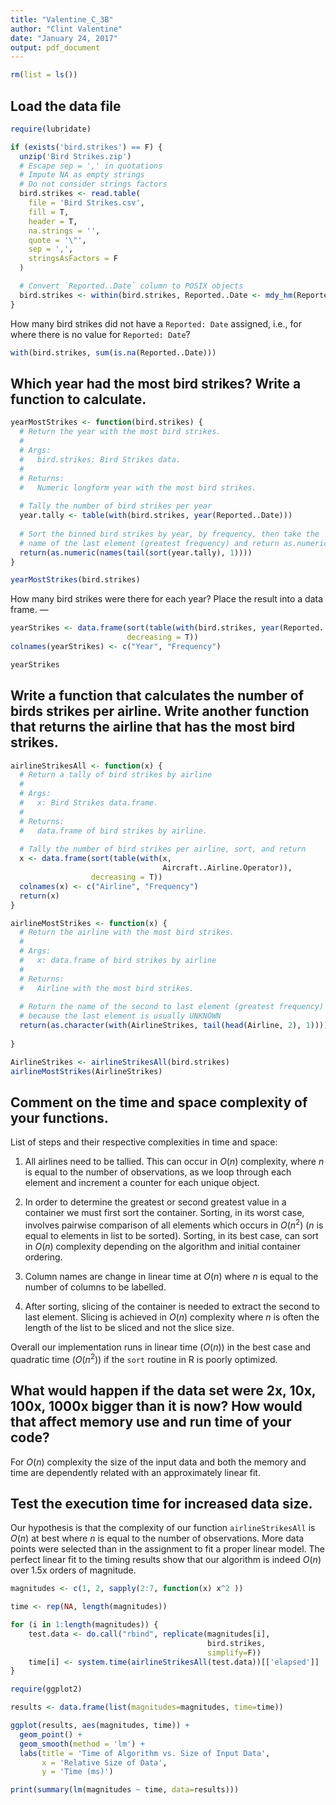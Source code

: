 ```yaml
---
title: "Valentine_C_3B"
author: "Clint Valentine"
date: "January 24, 2017"
output: pdf_document
---
```


```r
rm(list = ls())
```

Load the data file
---

```r
require(lubridate)
```
```r

if (exists('bird.strikes') == F) {
  unzip('Bird Strikes.zip')
  # Escape sep = ',' in quotations
  # Impute NA as empty strings
  # Do not consider strings factors
  bird.strikes <- read.table(
    file = 'Bird Strikes.csv',
    fill = T,
    header = T,
    na.strings = '',
    quote = '\"',
    sep = ',',
    stringsAsFactors = F
  )

  # Convert `Reported..Date` column to POSIX objects
  bird.strikes <- within(bird.strikes, Reported..Date <- mdy_hm(Reported..Date))
}
```

How many bird strikes did not have a `Reported: Date` assigned, i.e., for where there is no value for `Reported: Date`?

```r
with(bird.strikes, sum(is.na(Reported..Date)))
```

\newpage

Which year had the most bird strikes? Write a function to calculate.
---

```r
yearMostStrikes <- function(bird.strikes) {
  # Return the year with the most bird strikes.
  #
  # Args:
  #   bird.strikes: Bird Strikes data.
  #
  # Returns:
  #   Numeric longform year with the most bird strikes.
  
  # Tally the number of bird strikes per year
  year.tally <- table(with(bird.strikes, year(Reported..Date)))
  
  # Sort the binned bird strikes by year, by frequency, then take the
  # name of the last element (greatest frequency) and return as.numeric
  return(as.numeric(names(tail(sort(year.tally), 1))))
}

yearMostStrikes(bird.strikes)
```

How many bird strikes were there for each year? Place the result into a data
frame.
---

```r
yearStrikes <- data.frame(sort(table(with(bird.strikes, year(Reported..Date))),
                          decreasing = T))
colnames(yearStrikes) <- c("Year", "Frequency")

yearStrikes
```

\newpage

Write a function that calculates the number of birds strikes per airline. Write another function that returns the airline that has the most bird strikes.
---

```r
airlineStrikesAll <- function(x) {
  # Return a tally of bird strikes by airline
  #
  # Args:
  #   x: Bird Strikes data.frame.
  #
  # Returns:
  #   data.frame of bird strikes by airline.
  
  # Tally the number of bird strikes per airline, sort, and return
  x <- data.frame(sort(table(with(x,
                                  Aircraft..Airline.Operator)),
                  decreasing = T))
  colnames(x) <- c("Airline", "Frequency")
  return(x)
}

airlineMostStrikes <- function(x) {
  # Return the airline with the most bird strikes.
  #
  # Args:
  #   x: data.frame of bird strikes by airline
  #
  # Returns:
  #   Airline with the most bird strikes.
  
  # Return the name of the second to last element (greatest frequency)
  # because the last element is usually UNKNOWN
  return(as.character(with(AirlineStrikes, tail(head(Airline, 2), 1))))
  
}

AirlineStrikes <- airlineStrikesAll(bird.strikes)
airlineMostStrikes(AirlineStrikes)
```

\newpage

Comment on the time and space complexity of your functions.
---

List of steps and their respective complexities in time and space:

1. All airlines need to be tallied. This can occur in $O(n)$ complexity, where $n$ is equal to the number of observations, as we loop through each element and increment a counter for each unique object.

2. In order to determine the greatest or second greatest value in a container we must first sort the container. Sorting, in its worst case, involves pairwise comparison of all elements which occurs in $O(n^{2})$ ($n$ is equal to elements in list to be sorted). Sorting, in its best case, can sort in $O(n)$ complexity depending on the algorithm and initial container ordering.

3. Column names are change in linear time at $O(n)$ where $n$ is equal to the number of columns to be labelled.

4. After sorting, slicing of the container is needed to extract the second to last element. Slicing is achieved in $O(n)$ complexity where $n$ is often the length of the list to be sliced and not the slice size.

Overall our implementation runs in linear time ($O(n)$) in the best case and quadratic time ($O(n^{2})$) if the `sort` routine in R is poorly optimized.

What would happen if the data set were 2x, 10x, 100x, 1000x bigger than it is now? How would that affect memory use and run time of your code?
---

For $O(n)$ complexity the size of the input data and both the memory and time are dependently related with an approximately linear fit.


Test the execution time for increased data size.
---

Our hypothesis is that the complexity of our function `airlineStrikesAll` is $O(n)$ at best where $n$ is equal to the number of observations. More data points were selected than in the assignment to fit a proper linear model. The perfect linear fit to the timing results show that our algorithm is indeed $O(n)$ over 1.5x orders of magnitude.

```r
magnitudes <- c(1, 2, sapply(2:7, function(x) x^2 ))

time <- rep(NA, length(magnitudes))

for (i in 1:length(magnitudes)) {
    test.data <- do.call("rbind", replicate(magnitudes[i],
                                            bird.strikes,
                                            simplify=F))
    time[i] <- system.time(airlineStrikesAll(test.data))[['elapsed']]
}

```

```r
require(ggplot2)
```
```r
results <- data.frame(list(magnitudes=magnitudes, time=time))

ggplot(results, aes(magnitudes, time)) +
  geom_point() +
  geom_smooth(method = 'lm') +
  labs(title = 'Time of Algorithm vs. Size of Input Data',
       x = 'Relative Size of Data',
       y = 'Time (ms)')

print(summary(lm(magnitudes ~ time, data=results)))
```



